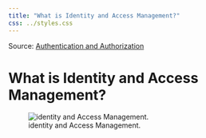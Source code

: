 ```yaml
---
title: "What is Identity and Access Management?"
css: ../styles.css
---
```


Source: [Authentication and Authorization](https://microsoftlearning.github.io/AZ-305-DesigningMicrosoftAzureInfrastructureSolutions/Instructions/CaseStudy/07-Access.html)

# What is Identity and Access Management?

![identity and Access Management.](../images/identity-and-access-management.png)
